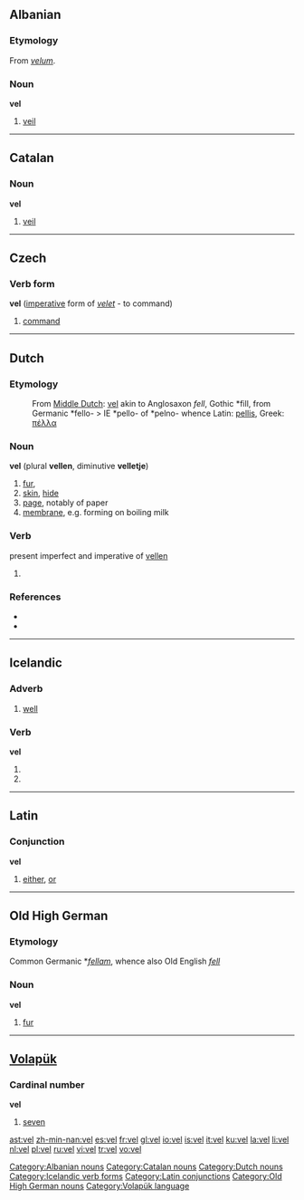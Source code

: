 {{see|-vel|vél}}

==Albanian==

===Etymology===
From {{L.|sq}} ''[[velum]]''.

===Noun===
'''vel''' {{m}}

# [[veil]]

[[Category:Albanian nouns]]

----

==Catalan==

===Noun===
'''vel''' {{m}}

# [[veil]]

[[Category:Catalan nouns]]

----

==Czech==

===Verb form===
'''vel''' ([[imperative]] form of ''[[velet]]'' - to command)

# [[command]]

----

==Dutch==

===Etymology===
:From [[Middle Dutch]]: [[vel]] akin to Anglosaxon ''fell'', Gothic *fill, from Germanic *fello- > IE *pello- of *pelno- whence Latin: [[pellis]], Greek: [[πέλλα]]

===Noun===
'''vel''' {{n}} (plural '''vellen''', diminutive '''velletje''')

# [[fur]],
# [[skin]], [[hide]]
# [[page]], notably of paper
# [[membrane]], e.g. forming on boiling milk

===Verb===
present imperfect and imperative of [[vellen]]

# {{defn|Dutch}}

===References===
* {{R:Koenen}}
* {{R:Frank}}

[[Category:Dutch nouns]]

----

==Icelandic==

===Adverb===
{{is-adv|betur|best}}

# [[well]]

===Verb===
'''vel'''

# {{form of|first person singular present indicative|velja}}
# {{form of|imperative singular|velja}}

[[Category:Icelandic verb forms]]

----

==Latin==

===Conjunction===
'''vel'''

# [[either]], [[or]]

[[Category:Latin conjunctions]]

----

==Old High German==

===Etymology===
Common Germanic *''[[fellam]]'', whence also Old English ''[[fell]]''

===Noun===
'''vel''' {{n}}

# [[fur]]

[[Category:Old High German nouns]]

----

==[[Volapük]]==

===Cardinal number===
'''vel'''

# [[seven]]

[[Category:Volapük language]]

[[ast:vel]]
[[zh-min-nan:vel]]
[[es:vel]]
[[fr:vel]]
[[gl:vel]]
[[io:vel]]
[[is:vel]]
[[it:vel]]
[[ku:vel]]
[[la:vel]]
[[li:vel]]
[[nl:vel]]
[[pl:vel]]
[[ru:vel]]
[[vi:vel]]
[[tr:vel]]
[[vo:vel]]